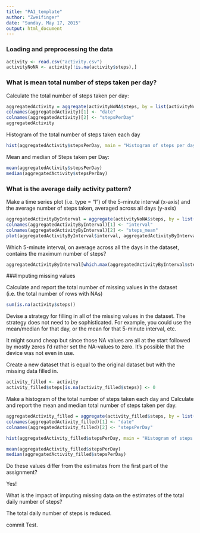 ```yaml
---
title: "PA1_template"
author: "Zweifinger"
date: "Sunday, May 17, 2015"
output: html_document
---
```


### Loading and preprocessing the data

```r
activity <- read.csv("activity.csv")
activityNoNA <- activity[!is.na(activity$steps),]
```

### What is mean total number of steps taken per day?

Calculate the total number of steps taken per day:

```r
aggregatedActivity = aggregate(activityNoNA$steps, by = list(activityNoNA$date),FUN = "sum")
colnames(aggregatedActivity)[1] <- "date"
colnames(aggregatedActivity)[2] <- "stepsPerDay"
aggregatedActivity
```

Histogram of the total number of steps taken each day

```r
hist(aggregatedActivity$stepsPerDay, main = "Histogram of steps per day", xlab = "Steps per day")
```

Mean and median of Steps taken per Day:

```r
mean(aggregatedActivity$stepsPerDay)
median(aggregatedActivity$stepsPerDay)
```

### What is the average daily activity pattern?

Make a time series plot (i.e. type = "l") of the 5-minute interval (x-axis) and the average number of steps taken, averaged across all days (y-axis)

```r
aggregatedActivityByInterval = aggregate(activityNoNA$steps, by = list(activityNoNA$interval),FUN = "mean")
colnames(aggregatedActivityByInterval)[1] <- "interval"
colnames(aggregatedActivityByInterval)[2] <- "steps_mean"
plot(aggregatedActivityByInterval$interval, aggregatedActivityByInterval$steps_mean, type="l")
```

Which 5-minute interval, on average across all the days in the dataset, contains the maximum number of steps?

```r
aggregatedActivityByInterval[which.max(aggregatedActivityByInterval$steps_mean),"interval"]
```


###Imputing missing values

Calculate and report the total number of missing values in the dataset (i.e. the total number of rows with NAs)

```r
sum(is.na(activity$steps))
```

Devise a strategy for filling in all of the missing values in the dataset. The strategy does not need to be sophisticated. For example, you could use the mean/median for that day, or the mean for that 5-minute interval, etc.


It might sound cheap but since those NA values are all at the start followed by mostly zeros I'd rather set the NA-values to zero. It's possible that the device was not even in use. 



Create a new dataset that is equal to the original dataset but with the missing data filled in.

```r
activity_filled <- activity
activity_filled$steps[is.na(activity_filled$steps)] <- 0

```



Make a histogram of the total number of steps taken each day and Calculate and report the mean and median total number of steps taken per day.

```r
aggregatedActivity_filled = aggregate(activity_filled$steps, by = list(activity_filled$date),FUN = "sum")
colnames(aggregatedActivity_filled)[1] <- "date"
colnames(aggregatedActivity_filled)[2] <- "stepsPerDay"

hist(aggregatedActivity_filled$stepsPerDay, main = "Histogram of steps per day", xlab = "Steps per day")

mean(aggregatedActivity_filled$stepsPerDay)
median(aggregatedActivity_filled$stepsPerDay)
```


Do these values differ from the estimates from the first part of the assignment?

Yes!

What is the impact of imputing missing data on the estimates of the total daily number of steps?

The total daily number of steps is reduced.


commit Test.


